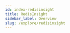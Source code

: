 ```yaml
---
id: index-redisinsight
title: RedisInsight
sidebar_label: Overview
slug: /explore/redisinsight
---
```






<div class="row">

 <div class="col">
     <RedisCard
        title="Cluster Management"
        imgPath="redisinsight.png"
        description="Cluster Management using RedisInsight"
        preview="redisinsight.png"
        page="/explore/redisinsight/cluster"
        />
</div>


 <div class="col">
    <RedisCard
        title="Performance Metrics "
        description="Performance Metrics using RedisInsight"
        page="/explore/redisinsight/performance"
        />
 </div>


 <div class="col">
    <RedisCard
        title="Profiler Analysis"
        description="Profiler analysis using RedisInsight"
        page="/explore/redisinsight/profiler"
        />
 </div>
</div>

<div class="row">

 <div class="col">
     <RedisCard
        title="Slowlog Configuration"
        imgPath="redisinsight.png"
        description="Slowlog configuration using RedisInsight"
        preview="redisinsight.png"
        page="/explore/redisinsight/slowlog"
        />
</div>


 <div class="col">
    <RedisCard
        title="View Java Serialized Objects"
        description="View Java Serialized Objects using RedisInsight"
        page="/explore/redisinsight/serialized"
        />
 </div>


 <div class="col">
    <RedisCard
        title="Using Redis Modules"
        description="Redis Modules using RedisInsight"
        page="/explore/redisinsight/modules"
        />
 </div>
</div>


<div class="row">

 <div class="col">
     <RedisCard
        title="Automatic DB discovery"
        imgPath="redisinsight.png"
        description="Automatic DB discovery using RedisInsight"
        preview="redisinsight.png"
        page="/explore/redisinsight/discovery"
        />
</div>


 <div class="col">
    <RedisCard 
        title="Using RedisInsight CLI"
        description="Using RedisInsight CLI "
        page="/explore/redisinsight/cli"
        />
 </div>


 <div class="col">
    <RedisCard
        title="Bulk Actions"
        description="Doing Builk Actions using RedisInsight"
        page="/explore/redisinsight/bulkactions"
        />
 </div>
</div>






